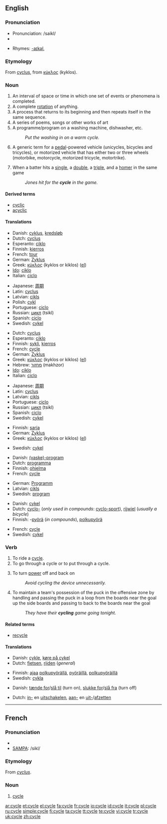 {{wikipedia}}
==English==

===Pronunciation===
* Pronunciation: /saikl/
*{{audio|en-us-cycle.ogg|Audio (US)}}

* Rhymes: [[Rhymes:English:-aɪkəl|-aɪkəl]],

===Etymology===
From {{LL.}} [[cyclus]], from {{AGr.}} [[κύκλος]] (kyklos).

===Noun===
{{en-noun}}

# An interval of space or time in which one set of events or phenomena is completed.
# A complete [[rotation]] of anything.
# A process that returns to its beginning and then repeats itself in the same sequence.
# A series of poems, songs or other works of art
# A programme/program on a washing machine, dishwasher, etc.
#: ''Put the washing in on a warm cycle.''
# A generic term for a [[pedal]]-powered vehicle (unicycles, bicycles and tricycles), or motorized vehicle that has either two or three wheels (motorbike, motorcycle, motorized tricycle, motortrike).
# {{baseball}} When a batter hits a [[single]], a [[double]], a [[triple]], and a [[homer]] in the same game
#: ''Jones hit for the '''cycle''' in the game.''

====Derived terms====
* [[cyclic]]
* [[acyclic]]

====Translations====
{{trans-top|complete rotation}}
*Danish: [[cyklus]], [[kredsløb]]
*Dutch: [[cyclus]] {{m}}
*Esperanto: [[ciklo]]
*Finnish: [[kierros]]
*French: [[tour]] {{m}}
*German: [[Zyklus]] {{m}}
*Greek: [[κύκλος]] (kyklos or kiklos) {{m}} ([[:el:Κύκλος|el]])
*[[Ido]]: [[ciklo]] {{m}}
*Italian: [[ciclo]] {{m}}
{{trans-mid}}
*Japanese: [[周期]] <!--()-->
*Latin: [[cyclus]] {{m}}
*Latvian: [[cikls]] {{m}}
*Polish: [[cykl]] {{m}}
*Portuguese: [[ciclo]] {{m}}
*Russian: [[цикл]] (tsikl)
*Spanish: [[ciclo]] {{m}}
*Swedish: [[cykel]] {{c}}
{{trans-bottom}}

{{trans-top|process}}
*Dutch: [[cyclus]] {{m}}
*Esperanto: [[ciklo]]
*Finnish: [[sykli]], [[kierros]]
*French: [[#French|cycle]] {{m}}
*German: [[Zyklus]] {{m}}
*Greek: [[κύκλος]] (kyklos or kiklos) {{m}} ([[:el:Κύκλος|el]])
*Hebrew: [[מחזור]] (makhzor) {{m}}
*[[Ido]]: [[ciklo]] {{m}}
*Italian: [[ciclo]] {{m}}
{{trans-mid}}
*Japanese: [[周期]]<!-- ()-->
*Latin: [[cyclus]] {{m}}
*Latvian: [[cikls]] {{m}}
*Portuguese: [[ciclo]] {{m}}
*Russian: [[цикл]] (tsikl)
*Spanish: [[ciclo]] {{m}}
*Swedish: [[cykel]] {{c}}
{{trans-bottom}}

{{trans-top|series of poems etc.}}
*Finnish: [[sarja]]
*German: [[Zyklus]] {{m}}
*Greek: [[κύκλος]] (kyklos or kiklos) {{m}} ([[:el:Κύκλος|el]])
{{trans-mid}}
*Swedish: [[cykel]] {{c}}
{{trans-bottom}}

{{trans-top|program on a washing machine}}
*Danish: [[(vaske)-program]]
*Dutch: [[programma]] {{n}}
*Finnish: [[ohjelma]]
*French: [[#French|cycle]] {{m}}
{{trans-mid}}
*German: [[Programm]] {{n}}
*Latvian: [[cikls]] {{m}}
*Swedish: [[program]] {{n}}
{{trans-bottom}}

{{trans-top|vehicle}}
*Danish: [[cykel]]
*Dutch: [[cyclo-]] (''only used in compounds'': [[cyclo-sport]]), [[rijwiel]] {{n}} (''usually a bicycle'')
*Finnish: -[[pyörä]] (''in compounds''), [[polkupyörä]]
{{trans-mid}}
*French: [[#French|cycle]] {{m}}
*Swedish: [[cykel]] {{c}}
{{trans-bottom}}

===Verb===
{{en-verb|cycl|ing}}

# To ride a [[#Noun|cycle]].
# To go through a cycle or to put through a cycle.
# {{electronics}} To turn [[power]] off and back on
#: ''Avoid cycling the device unnecessarily.''
# {{icehockey}} To maintain a team's possession of the puck in the offensive zone by handling and passing the puck in a loop from the boards near the goal up the side boards and passing to back to the boards near the goal
#: ''They have their '''cycling''' game going tonight.''

====Related terms====
*[[recycle]]

====Translations====
{{trans-top|to ride a cycle}}
*Danish: [[cykle]], [[køre på cykel]]
*Dutch: [[fietsen]], [[rijden]] (''general'')
{{trans-mid}}
*Finnish: [[ajaa]] [[polkupyörä]]llä, [[pyöräillä]], [[polkupyöräillä]]
*Swedish: [[cykla]]
{{trans-bottom}}

{{trans-top|to go through a cycle or to put through a cycle}}
{{trans-mid}}
{{trans-bottom}}

{{trans-top|to turn power off and back on}}
*Danish: [[tænde for]]/[[slå til]] (turn on), [[slukke for]]/[[slå fra]] (turn off)
{{trans-mid}}
*Dutch: [[inschakelen|in-]] en [[uitschakelen]], [[aanzetten|aan-]] en [[uitzetten|uit-]]/[[afzetten]]
{{trans-bottom}}

----

==French==

===Pronunciation===
*{{IPA|/sikl/}}
*[[w:SAMPA|SAMPA]]: /sikl/

===Etymology===
From {{LL.}} ''[[cyclus]]''.

===Noun===
{{fr-noun|m}}

# [[#English|cycle]]

[[ar:cycle]]
[[et:cycle]]
[[el:cycle]]
[[fa:cycle]]
[[fr:cycle]]
[[io:cycle]]
[[id:cycle]]
[[it:cycle]]
[[pl:cycle]]
[[ru:cycle]]
[[simple:cycle]]
[[fi:cycle]]
[[ta:cycle]]
[[tt:cycle]]
[[te:cycle]]
[[vi:cycle]]
[[tr:cycle]]
[[uk:cycle]]
[[zh:cycle]]